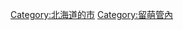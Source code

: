 {{Commonscat|Rumoi, Hokkaido}}
{{Catmore}}

{{DEFAULTSORT:Rumoi-shi}}
[[Category:北海道的市|Category:北海道的市]]
[[Category:留萌管內|Category:留萌管內]]